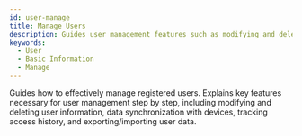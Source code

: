 ```yaml
---
id: user-manage
title: Manage Users
description: Guides user management features such as modifying and deleting user information, device synchronization, tracking access history, and exporting/importing data.
keywords:
  - User
  - Basic Information
  - Manage
---
```


Guides how to effectively manage registered users. Explains key features necessary for user management step by step, including modifying and deleting user information, data synchronization with devices, tracking access history, and exporting/importing user data.

<DocCardList/>
